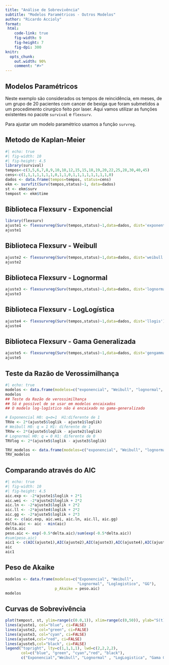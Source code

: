 ```yaml
---
title: "Análise de Sobrevivência"
subtitle: "Modelos Paramétricos - Outros Modelos"
author: "Ricardo Accioly"
format:
 html:
    code-link: true
    fig-width: 9
    fig-height: 7
    fig-dpi: 300
knitr:
  opts_chunk: 
    out.width: 90%
    comment: "#>"
---
```


## Modelos Paramétricos

Neste exemplo são considerados os tempos de reincidência, em meses, de um grupo de 20 pacientes com cancer de bexiga que foram submetidos a um procedimento cirurgico feito por laser. Aqui vamos utilizar as funções existentes no pacote `survival` e `flexsurv`.

Para ajustar um modelo paramétrico usamos a função `survreg`.

## Metodo de Kaplan-Meier

```r
#| echo: true
#| fig-width: 10
#| fig-height: 4.5
library(survival)
tempos<-c(3,5,6,7,8,9,10,10,12,15,15,18,19,20,22,25,28,30,40,45)
cens<-c(1,1,1,1,1,1,1,0,1,1,0,1,1,1,1,1,1,1,1,0)
dados <- data.frame(tempos=tempos, status=cens)
ekm <- survfit(Surv(tempos,status)~1, data=dados)
st <- ekm$surv
tempost <- ekm$time
```

## Biblioteca Flexsurv - Exponencial

```r
library(flexsurv)
ajuste1 <- flexsurvreg(Surv(tempos,status)~1,data=dados, dist='exponential')
ajuste1
```

## Biblioteca Flexsurv - Weibull

```r
ajuste2 <- flexsurvreg(Surv(tempos,status)~1,data=dados, dist='weibull')
ajuste2
```

## Biblioteca Flexsurv - Lognormal

```r
ajuste3 <- flexsurvreg(Surv(tempos,status)~1,data=dados, dist='lognormal')
ajuste3
```

## Biblioteca Flexsurv - LogLogística

```r
ajuste4 <- flexsurvreg(Surv(tempos,status)~1,data=dados, dist='llogis')
ajuste4
```

## Biblioteca Flexsurv - Gama Generalizada

```r
ajuste5 <- flexsurvreg(Surv(tempos,status)~1,data=dados, dist='gengamma')
ajuste5
```

## Teste da Razão de Verossimilhança

```r
#| echo: true
modelos <- data.frame(modelos=c("exponencial", "Weibull", "lognormal", "gama generalizada"), logvero= c(ajuste1$loglik, ajuste2$loglik, ajuste3$loglik, ajuste5$loglik))
modelos
## Teste da Razão de verossimilhança
## Só é possível de se usar em modelos encaixados
## O modelo log-logístico não é encaixado no gama-generalizado

# Exponencial H0: q=σ=1  H1:diferente de 1
TRVe <- 2*(ajuste5$loglik - ajuste1$loglik)
# Weibull H0: q = 1 H1: diferente de 1
TRVw <- 2*(ajuste5$loglik - ajuste2$loglik)
# Lognormal H0: q = 0 H1: diferente de 0
TRVlog <- 2*(ajuste5$loglik - ajuste3$loglik)

TRV_modelos <- data.frame(modelos=c("exponencial", "Weibull", "lognormal"), TRV= c(TRVe, TRVw, TRVlog), quiquadrado=c(pchisq(TRVe,2, lower.tail = F),pchisq(TRVw,1, lower.tail = F),pchisq(TRVlog,1, lower.tail = F)))
TRV_modelos
```

## Comparando através do AIC

```r
#| echo: true
#| fig-width: 10
#| fig-height: 4.5
aic.exp <- -2*ajuste1$loglik + 2*1
aic.wei <- -2*ajuste2$loglik + 2*2
aic.ln <- -2*ajuste3$loglik + 2*2
aic.ll <- -2*ajuste4$loglik + 2*2
aic.gg <- -2*ajuste5$loglik + 2*3
aic <- c(aic.exp, aic.wei, aic.ln, aic.ll, aic.gg)
delta.aic <- aic - min(aic)
delta.aic
peso.aic <- exp(-0.5*delta.aic)/sum(exp(-0.5*delta.aic))
#sum(peso.aic)
aic1 <- c(AIC(ajuste1),AIC(ajuste2),AIC(ajuste3),AIC(ajuste4),AIC(ajuste5))
aic
aic1
```

## Peso de Akaike

```r
modelos <- data.frame(modelos=c("Exponencial", "Weibull",
                                "Lognormal", "Loglogistico", "GG"),
                      p_Akaike = peso.aic)
modelos
```

## Curvas de Sobrevivência

```r
plot(tempost, st, ylim=range(c(0.0,1)), xlim=range(c(0,50)), ylab="S(t)", xlab="Tempo (meses)")
lines(ajuste1, col="blue", ci=FALSE)
lines(ajuste2, col="green", ci=FALSE)
lines(ajuste3, col="cyan", ci=FALSE)
lines(ajuste4,col="red", ci=FALSE)
lines(ajuste5,col="black", ci=FALSE)
legend("topright", lty=c(1,1,1,1), lwd=c(2,2,2,2),
       col=c("blue", "green", "cyan","red", "black"),
       c("Exponencial","Weibull", "Lognormal" , "LogLogistica", "Gama Generalizada"))
```
